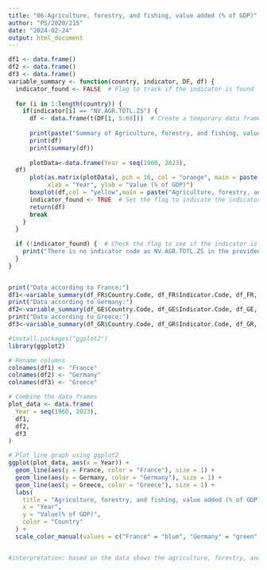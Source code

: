 ---
title: "06-Agriculture, forestry, and fishing, value added (% of GDP)"
author: "PS/2020/215"
date: "2024-02-24"
output: html_document
---
```{r}
df1 <- data.frame()
df2 <- data.frame()
df3 <- data.frame()
variable_summary <- function(country, indicator, DF, df) {
  indicator_found <- FALSE  # Flag to track if the indicator is found
  
  for (i in 1:length(country)) {
    if(indicator[i] == "NV.AGR.TOTL.ZS") {
      df <- data.frame(t(DF[i, 5:68]))  # Create a temporary data frame
      
      print(paste("Summary of Agriculture, forestry, and fishing, value added (% of GDP) in", country[i], ":"))
      print(df)
      print(summary(df))
      
      plotData<-data.frame(Year = seq(1960, 2023),
  df)
      plot(as.matrix(plotData), pch = 16, col = "orange", main = paste("Agriculture, forestry, and fishing, value added (% of GDP) in", country[i]), 
           xlab = "Year", ylab = "Value (% of GDP)")
      boxplot(df,col = "yellow",main = paste("Agriculture, forestry, and fishing, value added (% of GDP) in", country[i])) 
      indicator_found <- TRUE  # Set the flag to indicate the indicator is found
      return(df)
      break
    }
  }
  
  if (!indicator_found) {  # Check the flag to see if the indicator is not found
    print("There is no indicator code as NV.AGR.TOTL.ZS in the provided data.")
  }
}


print("Data according to France:")
df1<-variable_summary(df_FR$Country.Code, df_FR$Indicator.Code, df_FR, df1)
print("Data according to Germany:")
df2<-variable_summary(df_GE$Country.Code, df_GE$Indicator.Code, df_GE, df2)
print("Data according to Greece:")
df3<-variable_summary(df_GR$Country.Code, df_GR$Indicator.Code, df_GR, df3)

#install.packages("ggplot2")
library(ggplot2)

# Rename columns
colnames(df1) <- "France"
colnames(df2) <- "Germany"
colnames(df3) <- "Greece"

# Combine the data frames
plot_data <- data.frame(
  Year = seq(1960, 2023),
  df1,
  df2,
  df3
)

# Plot line graph using ggplot2
ggplot(plot_data, aes(x = Year)) +
  geom_line(aes(y = France, color = "France"), size = 1) +
  geom_line(aes(y = Germany, color = "Germany"), size = 1) +
  geom_line(aes(y = Greece, color = "Greece"), size = 1) +
  labs(
    title = "Agriculture, forestry, and fishing, value added (% of GDP)",
    x = "Year",
    y = "Value(% of GDP)",
    color = "Country"
  ) +
  scale_color_manual(values = c("France" = "blue", "Germany" = "green", "Greece" = "red"))


#interpretation: based on the data shows the agriculture, forestry, and fishing, value added (% of GDP) for France, Germany, and Greece.The observations are,France: The value added by agriculture, forestry, and fishing has steadily declined in France, from over 5% of GDP in 1960 to around 1.9% in 2022.Germany: Similar to France, Germany has also seen a decline in the contribution of this sector to its GDP, from around 5% in 1960 to around 0.9% in 2022.Greece: Compared to France and Germany, Greece has a larger share of its GDP coming from agriculture, forestry, and fishing. While there have been fluctuations, it has generally remained above 3% throughout the period, reaching around 3.8% in 2022.

```

